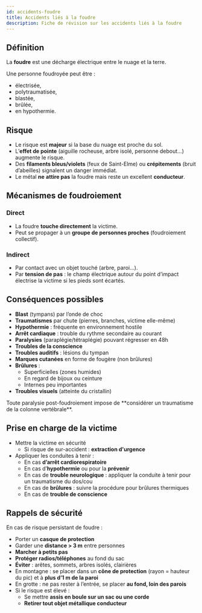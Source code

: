 ---
id: accidents-foudre
title: Accidents liés à la foudre
description: Fiche de révision sur les accidents liés à la foudre
---


## Définition

La **foudre** est une décharge électrique entre le nuage et la terre.

Une personne foudroyée peut être :

- électrisée,
- polytraumatisée,
- blastée,
- brûlée,
- en hypothermie.

## Risque

- Le risque est **majeur** si la base du nuage est proche du sol.
- L’**effet de pointe** (aiguille rocheuse, arbre isolé, personne debout…) augmente le risque.
- Des **filaments bleus/violets** (feux de Saint-Elme) ou **crépitements** (bruit d’abeilles) signalent un danger immédiat.
- Le métal **ne** **attire pas** la foudre mais reste un excellent **conducteur**.

## Mécanismes de foudroiement

### Direct

- La foudre **touche directement** la victime.
- Peut se propager à un **groupe de personnes proches** (foudroiement collectif).

### Indirect

- Par contact avec un objet touché (arbre, paroi…).
- Par **tension de pas** : le champ électrique autour du point d’impact électrise la victime si les pieds sont écartés.

## Conséquences possibles

- **Blast** (tympans) par l’onde de choc
- **Traumatismes** par chute (pierres, branches, victime elle-même)
- **Hypothermie** : fréquente en environnement hostile
- **Arrêt cardiaque** : trouble du rythme secondaire au courant
- **Paralysies** (paraplégie/tétraplégie) pouvant régresser en 48h
- **Troubles de la conscience**
- **Troubles auditifs** : lésions du tympan
- **Marques cutanées** en forme de fougère (non brûlures)
- **Brûlures** :
  - Superficielles (zones humides)
  - En regard de bijoux ou ceinture
  - Internes peu importantes
- **Troubles visuels** (atteinte du cristallin)

<Admonition type="warning">
Toute paralysie post-foudroiement impose de **considérer un traumatisme de la colonne vertébrale**.
</Admonition>

## Prise en charge de la victime

- Mettre la victime en sécurité
  - Si risque de sur-accident : **extraction d'urgence**
- Appliquer les conduites à tenir :
  - En cas **d’arrêt cardiorespiratoire**
  - En cas d’**hypothermie** ou pour la **prévenir**
  - En cas de **trouble neurologique** : appliquer la conduite à tenir pour un traumatisme du dos/cou
  - En cas de **brûlures** : suivre la procédure pour brûlures thermiques
  - En cas de **trouble de conscience**

## Rappels de sécurité

<Admonition type="info">
En cas de risque persistant de foudre :
</Admonition>

- Porter un **casque de protection**
- Garder une **distance > 3 m** entre personnes
- **Marcher à petits pas**
- **Protéger radios/téléphones** au fond du sac
- **Éviter** : arêtes, sommets, arbres isolés, clairières
- En montagne : se placer dans un **cône de protection** (rayon = hauteur du pic) et à **plus d’1 m de la paroi**
- En grotte : ne pas rester à l’entrée, se placer **au fond, loin des parois**
- Si le risque est élevé :
  - Se mettre **assis en boule sur un sac ou une corde**
  - **Retirer tout objet métallique conducteur**
